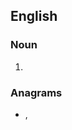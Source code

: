 ==English==

===Noun===
{{head|en|noun plural form}}

# {{plural of|polyester|lang=en}}

===Anagrams===
* {{l|en|poetryless}}, {{l|en|proselytes}}